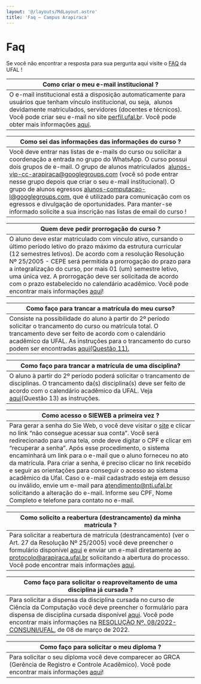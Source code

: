 ```yaml
---
layout: '@/layouts/MdLayout.astro'
title: 'Faq — Campus Arapiraca'
---
```




Faq
===







Se você não encontrar a resposta para sua pergunta aqui visite o [FAQ](https://ufal.br/estudante/documentos/perguntas-frequentes) da UFAL ! 




| Como criar o meu e-mail institucional ? |
| --- |
| O e-mail institucional está a disposição automaticamente para usuários que tenham vínculo institucional, ou seja,  alunos devidamente matriculados, servidores (docentes e técnicos). Você pode criar seu e-mail no site [perfil.ufal.b](http://perfil.ufal.br/)r. Você pode obter mais informações [aqui](https://servicos.ufal.br/orgaos/nucleo-de-tecnologia-da-informacao-nti/criacao-de-e-mail-institucional). |




| Como sei das informações das informações do curso ? |
| --- |
| Você deve entrar nas listas de e-mails do curso ou solicitar a coordenação a entrada no grupo do WhatsApp. O curso possui dois grupos de e-mail. O grupo de alunos matriculados  [alunos-vip-cc-arapiraca@googlegroups.com](https://groups.google.com/g/alunos-vip-cc-arapiraca) (você só pode entrar nesse grupo depois que criar o seu e-mail institucional). O grupo de alunos egressos [alunos-computacao-l@googlegroups.com,](https://groups.google.com/g/alunos-computacao-l) que é utilizado para comunicação com os egressos e divulgação de oportunidades. Para manter-se informado solicite a sua inscrição nas listas de email do curso ! |




| Quem deve pedir prorrogação do curso ? |
| --- |
| O aluno deve estar matriculado com vínculo ativo, cursando o último período letivo do prazo máximo da estrutura curricular (12 semestres letivos). De acordo com a resolução Resolução Nº 25/2005 - CEPE será permitida a prorrogação do prazo para a integralização do curso, por mais 01 (um) semestre letivo, uma única vez. A prorrogação deve ser solicitada de acordo com o prazo estabelecido no calendário acadêmico. Você pode encontrar mais informações [aqui](https://servicos.ufal.br/orgaos/departamento-de-registro-e-controle-academico-drca/prorrogacao-de-integralizacao-de-curso)! |




| ****Como faço para trancar a matrícula do meu curso?**** |
| --- |
| Consiste na possibilidade do aluno à partir do 2º período solicitar o trancamento do curso ou matrícula total. O trancamento deve ser feito de acordo com o calendário acadêmico da UFAL. As instruções para o trancamento do curso podem ser encontradas [aqui(Questão 11).](https://ufal.br/estudante/documentos/perguntas-frequentes) |





| ****Como faço para trancar a matrícula de uma disciplina?**** |
| --- |
| O aluno à partir do 2º período poderá solicitar o trancamento de disciplinas. O trancamento da(s) disciplina(s) deve ser feito de acordo com o calendário acadêmico da UFAL. Veja [aqui](https://ufal.br/estudante/documentos/perguntas-frequentes)(Questão 13) as instruções. |




| ****Como acesso o SIEWEB a primeira vez ?**** |
| --- |
| Para gerar a senha do Sie Web, o você deve visitar o [site](https://sistemas.ufal.br/academico/login.seam?cid=14587) e clicar no link “não consegue acessar sua conta”. Você será redirecionado para uma tela, onde deve digitar o CPF e clicar em “recuperar a senha”. Após esse procedimento, o sistema encaminhará um link para o e-mail que o aluno forneceu no ato da matrícula. Para criar a senha, é preciso clicar no link recebido e seguir as orientações para conseguir o acesso ao sistema acadêmico da Ufal. Caso o e-mail cadastrado esteja em desuso ou inválido, envie um e-mail para atendimento@nti.ufal.br solicitando a alteração do e-mail. Informe seu CPF, Nome Completo e telefone para contato no e-mail. |




| ****Como solicito a reabertura (destrancamento) da minha matrícula ?**** |
| --- |
| Para solicitar a reabertura de matrícula (destrancamento) (ver o Art. 27 da Resolução Nº 25/2005) você deve preencher o formulário disponível [aqui](https://ufal.br/estudante/documentos/formularios/matricula/requerimento-para-reabertura-de-matricula-drca/) e enviar um e-mail diretamente ao protocolo@arapiraca.ufal.br solicitando a abertura do processo. Você pode encontrar mais informações [aqui](https://servicos.ufal.br/orgaos/departamento-de-registro-e-controle-academico-drca/reabertura-de-matricula). |




| ****Como faço para solicitar o reaproveitamento de uma disciplina já cursada ?**** |
| --- |
| Para solicitar a dispensa da disciplina cursada no curso de Ciência da Computação você deve preencher o formulário para dispensa de disciplina cursada disponível [aqui](https://forms.gle/BVBioBtEw1fR8U9c8). Você pode encontrar mais informações na [RESOLUÇÃO Nº. 08/2022-CONSUNI/UFAL](https://ufal.br/resolucoes/2022/rco-n-08-de-08-03-2022.pdf), de 08 de março de 2022. |




| ****Como faço para solicitar o meu diploma ?**** |
| --- |
| Para solicitar o seu diploma você deve comparecer ao GRCA (Gerência de Registro e Controle Acadêmico). Você pode encontrar mais informações [aqui](https://ufal.br/estudante/documentos/perguntas-frequentes)! |








